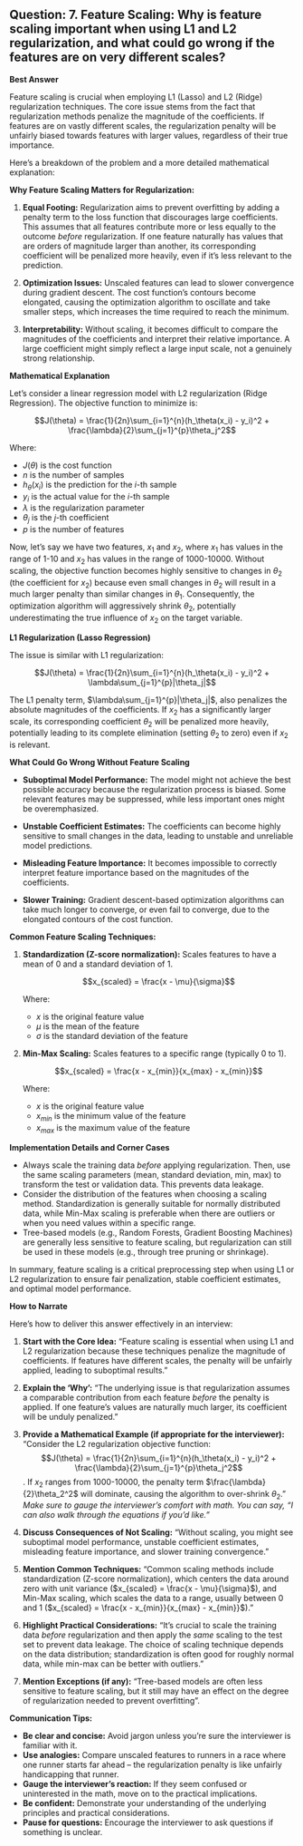 ## Question: 7. Feature Scaling: Why is feature scaling important when using L1 and L2 regularization, and what could go wrong if the features are on very different scales?

**Best Answer**

Feature scaling is crucial when employing L1 (Lasso) and L2 (Ridge) regularization techniques. The core issue stems from the fact that regularization methods penalize the magnitude of the coefficients. If features are on vastly different scales, the regularization penalty will be unfairly biased towards features with larger values, regardless of their true importance.

Here's a breakdown of the problem and a more detailed mathematical explanation:

**Why Feature Scaling Matters for Regularization:**

1. **Equal Footing:** Regularization aims to prevent overfitting by adding a penalty term to the loss function that discourages large coefficients. This assumes that all features contribute more or less equally to the outcome *before* regularization. If one feature naturally has values that are orders of magnitude larger than another, its corresponding coefficient will be penalized more heavily, even if it's less relevant to the prediction.

2. **Optimization Issues:** Unscaled features can lead to slower convergence during gradient descent.  The cost function's contours become elongated, causing the optimization algorithm to oscillate and take smaller steps, which increases the time required to reach the minimum.

3. **Interpretability:** Without scaling, it becomes difficult to compare the magnitudes of the coefficients and interpret their relative importance. A large coefficient might simply reflect a large input scale, not a genuinely strong relationship.

**Mathematical Explanation**

Let's consider a linear regression model with L2 regularization (Ridge Regression). The objective function to minimize is:

$$J(\theta) = \frac{1}{2n}\sum_{i=1}^{n}(h_\theta(x_i) - y_i)^2 + \frac{\lambda}{2}\sum_{j=1}^{p}\theta_j^2$$

Where:

*   $J(\theta)$ is the cost function
*   $n$ is the number of samples
*   $h_\theta(x_i)$ is the prediction for the $i$-th sample
*   $y_i$ is the actual value for the $i$-th sample
*   $\lambda$ is the regularization parameter
*   $\theta_j$ is the $j$-th coefficient
*   $p$ is the number of features

Now, let's say we have two features, $x_1$ and $x_2$, where $x_1$ has values in the range of 1-10 and $x_2$ has values in the range of 1000-10000. Without scaling, the objective function becomes highly sensitive to changes in $\theta_2$ (the coefficient for $x_2$) because even small changes in $\theta_2$ will result in a much larger penalty than similar changes in $\theta_1$. Consequently, the optimization algorithm will aggressively shrink $\theta_2$, potentially underestimating the true influence of $x_2$ on the target variable.

**L1 Regularization (Lasso Regression)**

The issue is similar with L1 regularization:

$$J(\theta) = \frac{1}{2n}\sum_{i=1}^{n}(h_\theta(x_i) - y_i)^2 + \lambda\sum_{j=1}^{p}|\theta_j|$$

The L1 penalty term, $\lambda\sum_{j=1}^{p}|\theta_j|$, also penalizes the absolute magnitudes of the coefficients.  If $x_2$ has a significantly larger scale, its corresponding coefficient $\theta_2$ will be penalized more heavily, potentially leading to its complete elimination (setting $\theta_2$ to zero) even if $x_2$ is relevant.

**What Could Go Wrong Without Feature Scaling**

*   **Suboptimal Model Performance:** The model might not achieve the best possible accuracy because the regularization process is biased. Some relevant features may be suppressed, while less important ones might be overemphasized.

*   **Unstable Coefficient Estimates:** The coefficients can become highly sensitive to small changes in the data, leading to unstable and unreliable model predictions.

*   **Misleading Feature Importance:** It becomes impossible to correctly interpret feature importance based on the magnitudes of the coefficients.

*   **Slower Training:** Gradient descent-based optimization algorithms can take much longer to converge, or even fail to converge, due to the elongated contours of the cost function.

**Common Feature Scaling Techniques:**

1.  **Standardization (Z-score normalization):** Scales features to have a mean of 0 and a standard deviation of 1.

    $$x_{scaled} = \frac{x - \mu}{\sigma}$$

    Where:
    *   $x$ is the original feature value
    *   $\mu$ is the mean of the feature
    *   $\sigma$ is the standard deviation of the feature

2.  **Min-Max Scaling:** Scales features to a specific range (typically 0 to 1).

    $$x_{scaled} = \frac{x - x_{min}}{x_{max} - x_{min}}$$

    Where:
    *   $x$ is the original feature value
    *   $x_{min}$ is the minimum value of the feature
    *   $x_{max}$ is the maximum value of the feature

**Implementation Details and Corner Cases**

*   Always scale the training data *before* applying regularization. Then, use the same scaling parameters (mean, standard deviation, min, max) to transform the test or validation data. This prevents data leakage.
*   Consider the distribution of the features when choosing a scaling method. Standardization is generally suitable for normally distributed data, while Min-Max scaling is preferable when there are outliers or when you need values within a specific range.
*   Tree-based models (e.g., Random Forests, Gradient Boosting Machines) are generally less sensitive to feature scaling, but regularization can still be used in these models (e.g., through tree pruning or shrinkage).

In summary, feature scaling is a critical preprocessing step when using L1 or L2 regularization to ensure fair penalization, stable coefficient estimates, and optimal model performance.

**How to Narrate**

Here's how to deliver this answer effectively in an interview:

1.  **Start with the Core Idea:**  "Feature scaling is essential when using L1 and L2 regularization because these techniques penalize the magnitude of coefficients. If features have different scales, the penalty will be unfairly applied, leading to suboptimal results."

2.  **Explain the 'Why':**  "The underlying issue is that regularization assumes a comparable contribution from each feature *before* the penalty is applied. If one feature's values are naturally much larger, its coefficient will be unduly penalized."

3.  **Provide a Mathematical Example (if appropriate for the interviewer):**  "Consider the L2 regularization objective function: $$J(\theta) = \frac{1}{2n}\sum_{i=1}^{n}(h_\theta(x_i) - y_i)^2 + \frac{\lambda}{2}\sum_{j=1}^{p}\theta_j^2$$.  If $x_2$ ranges from 1000-10000, the penalty term $\frac{\lambda}{2}\theta_2^2$  will dominate, causing the algorithm to over-shrink $\theta_2$."  *Make sure to gauge the interviewer's comfort with math.  You can say, "I can also walk through the equations if you'd like."*

4.  **Discuss Consequences of Not Scaling:** "Without scaling, you might see suboptimal model performance, unstable coefficient estimates, misleading feature importance, and slower training convergence."

5.  **Mention Common Techniques:** "Common scaling methods include standardization (Z-score normalization), which centers the data around zero with unit variance ($x_{scaled} = \frac{x - \mu}{\sigma}$), and Min-Max scaling, which scales the data to a range, usually between 0 and 1 ($x_{scaled} = \frac{x - x_{min}}{x_{max} - x_{min}}$)."

6.  **Highlight Practical Considerations:** "It's crucial to scale the training data *before* regularization and then apply the *same* scaling to the test set to prevent data leakage. The choice of scaling technique depends on the data distribution; standardization is often good for roughly normal data, while min-max can be better with outliers."

7.  **Mention Exceptions (if any):** "Tree-based models are often less sensitive to feature scaling, but it still may have an effect on the degree of regularization needed to prevent overfitting".

**Communication Tips:**

*   **Be clear and concise:** Avoid jargon unless you're sure the interviewer is familiar with it.
*   **Use analogies:** Compare unscaled features to runners in a race where one runner starts far ahead – the regularization penalty is like unfairly handicapping that runner.
*   **Gauge the interviewer's reaction:** If they seem confused or uninterested in the math, move on to the practical implications.
*   **Be confident:** Demonstrate your understanding of the underlying principles and practical considerations.
*   **Pause for questions:** Encourage the interviewer to ask questions if something is unclear.
